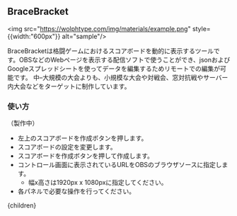 
## BraceBracket

<img src="https://wolphtype.com/img/materials/example.png" style={{width:"600px"}} alt="sample"/>

BraceBracketは格闘ゲームにおけるスコアボードを動的に表示するツールです。OBSなどのWebページを表示する配信ソフトで使うことができ、jsonおよびGoogleスプレッドシートを使ってデータを編集するためリモートでの編集が可能です。
中–大規模の大会よりも、小規模な大会や対戦会、窓対抗戦やサーバー内大会などをターゲットに制作しています。

### 使い方
（製作中）
- 左上のスコアボードを作成ボタンを押します。
- スコアボードの設定を変更します。
- スコアボードを作成ボタンを押して作成します。
- コントロール画面に表示されているURLをOBSのブラウザソースに指定します。
  - 幅x高さは1920px x 1080pxに指定してください。
- 各パネルで必要な操作を行ってください。


<div style={{margin: "20px 48px"}} className="markdown">
    {children}
</div>
</DefaultLayout>
